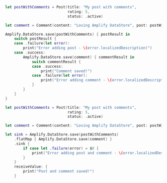 <BlockSwitcher>

<Block name="Listener (iOS 11+)">

```swift
let postWithComments = Post(title: "My post with comments",
                            rating: 5,
                            status: .active)

let comment = Comment(content: "Loving Amplify DataStore", post: postWithComments)

Amplify.DataStore.save(postWithComments) { postResult in
    switch postResult {
    case .failure(let error):
        print("Error adding post - \(error.localizedDescription)")
    case .success:
        Amplify.DataStore.save(comment) { commentResult in
            switch commentResult {
            case .success:
                print("Comment saved!")
            case .failure(let error):
                print("Error adding comment - \(error.localizedDescription)")
            }
        }
    }
}
```

</Block>

<Block name="Combine">

```swift
let postWithComments = Post(title: "My post with comments",
                            rating: 5,
                            status: .active)

let comment = Comment(content: "Loving Amplify DataStore", post: postWithComments)

let sink = Amplify.DataStore.save(postWithComments)
    .flatMap { Amplify.DataStore.save(comment) }
    .sink {
        if case let .failure(error) = $0 {
            print("Error adding post and comment - \(error.localizedDescription)")
        }
    }
    receiveValue: {
        print("Post and comment saved!")
    }
```

</Block>

</BlockSwitcher>

